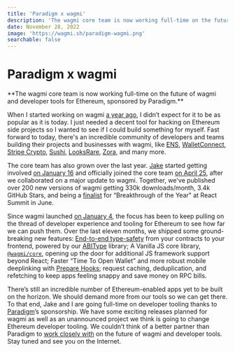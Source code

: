 ```yaml
---
title: 'Paradigm x wagmi'
description: 'The wagmi core team is now working full-time on the future of wagmi and developer tools for Ethereum, sponsored by Paradigm.'
date: November 28, 2022
image: 'https://wagmi.sh/paradigm-wagmi.png'
searchable: false
---
```



# Paradigm x wagmi

<Authors date="November 28, 2022">
  <Author name="awkweb" link="https://twitter.com/awkweb" />
</Authors>

<div className="text-lg">
  **The wagmi core team is now working full-time on the future of wagmi and
  developer tools for Ethereum, sponsored by Paradigm.**
</div>

When I started working on wagmi [a year ago](https://github.com/wagmi-dev/wagmi/commit/f58ad631c6e696c40ab4915ecc472d2301a01a17), I didn’t expect for it to be as popular as it is today. I just needed a decent tool for hacking on Ethereum side projects so I wanted to see if I could build something for myself. Fast forward to today, there's an incredible community of developers and teams building their projects and businesses with wagmi, like [ENS](https://alpha.ens.domains), [WalletConnect](https://walletconnect.com), [Stripe Crypto](https://stripe.com/use-cases/crypto), [Sushi](https://sushi.com), [LooksRare](https://looksrare.org), [Zora](https://zora.co), and many more.

The core team has also grown over the last year. [Jake](https://twitter.com/jakemoxey) started getting involved [on January 16](https://twitter.com/awkweb/status/1482772477893824518) and officially joined the core team [on April 25](https://twitter.com/awkweb/status/1518607778209751041), after we collaborated on a major update to wagmi. Together, we've published over 200 new versions of wagmi getting 330k downloads/month, 3.4k GitHub Stars, and being a [finalist](https://twitter.com/markdalgleish/status/1537956391532437510) for “Breakthrough of the Year" at React Summit in June.

Since wagmi launched [on January 4](https://twitter.com/awkweb/status/1478431834052644870), the focus has been to keep pulling on the thread of developer experience and tooling for Ethereum to see how far we can push them. Over the last eleven months, we shipped some ground-breaking new features: [End-to-end type-safety](https://twitter.com/wagmi_sh/status/1580591788611338240) from your contracts to your frontend, powered by our [ABIType](https://github.com/wagmi-dev/abitype) library; A Vanilla JS core library, [`@wagmi/core`](/core/getting-started), opening up the door for additional JS framework support beyond React; Faster “Time To Open Wallet” and more robust mobile deeplinking with [Prepare Hooks](/react/prepare-hooks/intro); request caching, deduplication, and refetching to keep apps feeling snappy and save money on RPC bills.

There’s still an incredible number of Ethereum-enabled apps yet to be built on the horizon. We should demand more from our tools so we can get there. To that end, Jake and I are going full-time on developer tooling thanks to [Paradigm](https://www.paradigm.xyz)’s sponsorship. We have some exciting releases planned for wagmi as well as an unannounced project we think is going to change Ethereum developer tooling. We couldn’t think of a better partner than Paradigm to [work closely with](https://www.paradigm.xyz/2022/11/paradigm-and-wagmi) on the future of wagmi and developer tools. Stay tuned and see you on the Internet.
